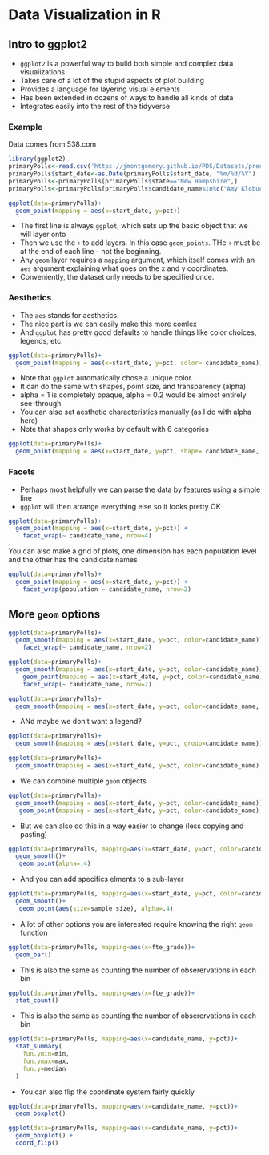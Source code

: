# Data Visualization in R

## Intro to ggplot2

- `ggplot2` is a powerful way to build both simple and complex data visualizations
- Takes care of a lot of the stupid aspects of plot building
- Provides a language for layering visual elements
- Has been extended in dozens of ways to handle all kinds of data
- Integrates easily into the rest of the tidyverse

### Example 

Data comes from 538.com

```r
library(ggplot2)
primaryPolls<-read.csv('https://jmontgomery.github.io/PDS/Datasets/president_primary_polls_feb2020.csv', stringsAsFactors = F)
primaryPolls$start_date<-as.Date(primaryPolls$start_date, "%m/%d/%Y")
primaryPolls<-primaryPolls[primaryPolls$state=="New Hampshire",]
primaryPolls<-primaryPolls[primaryPolls$candidate_name%in%c("Amy Klobuchar", "Bernard Sanders", "Elizabeth Warren", "Joseph R. Biden Jr.", "Michael Bloomberg", "Pete Buttigieg"),]
```

```r
ggplot(data=primaryPolls)+
  geom_point(mapping = aes(x=start_date, y=pct))
```

- The first line is always `ggplot`, which sets up the basic object that we will layer onto
- Then we use the `+` to add layers.  In this case `geom_points`. THe `+` must be at the end of each line - not the beginning.
- Any `geom` layer requires a `mapping` argument, which itself comes with an `aes` argument explaining what goes on the x and y coordinates.
- Conveniently, the dataset only needs to be specified once.  

### Aesthetics

- The `aes` stands for aesthetics.  
- The nice part is we can easily make this more comlex
- And `ggplot` has pretty good defaults to handle things like color choices, legends, etc.

```r
ggplot(data=primaryPolls)+
  geom_point(mapping = aes(x=start_date, y=pct, color= candidate_name))
```

- Note that `ggplot` automatically chose a unique color.  
- It can do the same with shapes, point size, and transparency (alpha).
- alpha = 1 is completely opaque, alpha = 0.2 would be almost entirely see-through
- You can also set aesthetic characteristics manually (as I do with alpha here)
- Note that shapes only works by default with 6 categories

```r
ggplot(data=primaryPolls)+
  geom_point(mapping = aes(x=start_date, y=pct, shape= candidate_name, color=candidate_name), alpha=.8)
```

### Facets

- Perhaps most helpfully we can parse the data by features using a simple line
- `ggplot` will then arrange everything else so it looks pretty OK


```r
ggplot(data=primaryPolls)+
  geom_point(mapping = aes(x=start_date, y=pct)) + 
    facet_wrap(~ candidate_name, nrow=4)
```

You can also make a grid of plots, one dimension has each population level and the other has the candidate names

```r
ggplot(data=primaryPolls)+
  geom_point(mapping = aes(x=start_date, y=pct)) + 
    facet_wrap(population ~ candidate_name, nrow=2)
```

## More `geom` options

```r
ggplot(data=primaryPolls)+
  geom_smooth(mapping = aes(x=start_date, y=pct, color=candidate_name)) + 
    facet_wrap(~ candidate_name, nrow=2)
```

```r
ggplot(data=primaryPolls)+
  geom_smooth(mapping = aes(x=start_date, y=pct, color=candidate_name)) + 
    geom_point(mapping = aes(x=start_date, y=pct, color=candidate_name), alpha=.4) +
    facet_wrap(~ candidate_name, nrow=2)
```

```r
ggplot(data=primaryPolls)+
  geom_smooth(mapping = aes(x=start_date, y=pct, color=candidate_name, linetype=candidate_name))
```

- ANd maybe we don't want a legend?

```r
ggplot(data=primaryPolls)+
  geom_smooth(mapping = aes(x=start_date, y=pct, group=candidate_name))
```

```r
ggplot(data=primaryPolls)+
  geom_smooth(mapping = aes(x=start_date, y=pct, color=candidate_name), show.legend=FALSE)
```

- We can combine multiple `geom` objects 

```r
ggplot(data=primaryPolls)+
  geom_smooth(mapping = aes(x=start_date, y=pct, color=candidate_name))+
   geom_point(mapping = aes(x=start_date, y=pct, color=candidate_name), alpha=.4)
```

- But we can also do this in a way easier to change (less copying and pasting)

```r
ggplot(data=primaryPolls, mapping=aes(x=start_date, y=pct, color=candidate_name))+
  geom_smooth()+
   geom_point(alpha=.4)
```

- And you can add specifics elments to a sub-layer
```r
ggplot(data=primaryPolls, mapping=aes(x=start_date, y=pct, color=candidate_name))+
  geom_smooth()+
   geom_point(aes(size=sample_size), alpha=.4)
```

- A lot of other options you are interested require knowing the right `geom` function

```r
ggplot(data=primaryPolls, mapping=aes(x=fte_grade))+
  geom_bar()
```

- This is also the same as counting the number of obserervations in each bin 
```r
ggplot(data=primaryPolls, mapping=aes(x=fte_grade))+
  stat_count()
```

- This is also the same as counting the number of obserervations in each bin 
```r
ggplot(data=primaryPolls, mapping=aes(x=candidate_name, y=pct))+
  stat_summary(
    fun.ymin=min,
    fun.ymax=max,
    fun.y=median
  )
```

- You can also flip the coordinate system fairly quickly

```r
ggplot(data=primaryPolls, mapping=aes(x=candidate_name, y=pct))+
  geom_boxplot()
```

```r
ggplot(data=primaryPolls, mapping=aes(x=candidate_name, y=pct))+
  geom_boxplot() +
  coord_flip()
```